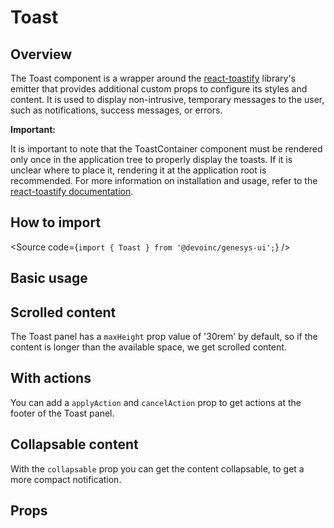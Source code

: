 

<Meta of={Stories} />

# Toast

## Overview

The Toast component is a wrapper around the [react-toastify](https://fkhadra.github.io/react-toastify/introduction/) library's
emitter that provides additional custom props to configure its styles and content.
It is used to display non-intrusive, temporary messages to the user, such as notifications, success messages, or errors.

**Important:**

It is important to note that the ToastContainer component must
be rendered only once in the application tree to properly display the toasts.
If it is unclear where to place it, rendering it at the application root is recommended.
For more information on installation and usage, refer to the [react-toastify documentation](https://fkhadra.github.io/react-toastify/installation#the-gist).

## How to import

<Source code={`import { Toast } from '@devoinc/genesys-ui';`} />

## Basic usage

<Canvas of={Stories.Base} />

## Scrolled content

The Toast panel has a `maxHeight` prop value of '30rem' by default, so if the content is longer
than the available space, we get scrolled content.

<Canvas of={CasesStories.WithScroll} />

## With actions

You can add a `applyAction` and `cancelAction` prop to get actions at the footer of the
Toast panel.

<Canvas of={CasesStories.WithActions} />

## Collapsable content

With the `collapsable` prop you can get the content collapsable, to get a more compact notification.

<Canvas of={CasesStories.CollapsableContent} />

## Props

<ArgTypes of={Stories} />
